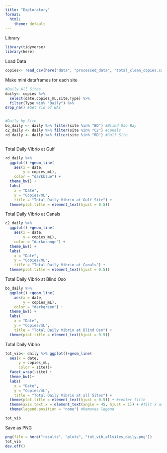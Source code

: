 ```yaml
---
title: "Exploratory"
format:
  html:
    theme: default
---
```

Library
```r
library(tidyverse)
library(here)
```

Load Data
```r
copies<- read_csv(here("data", "processed_data", "total_clean_copies.csv")) 
```

Make mini dataframes for each site
```r
#Daily All Sites
daily<- copies %>%
  select(date,copies_mL,site,Type) %>%
  filter(Type %in% "Daily") %>%
drop_na() #Get rid of NAs


#Daily by Site
bo_daily <- daily %>% filter(site %in% "BO") #Blind Oso Bay
c2_daily <- daily %>% filter(site %in% "C2") #Canals
rd_daily <- daily %>% filter(site %in% "RD") #Gulf Site



```

Total Daily Vibrio at Gulf
```r
rd_daily %>%
  ggplot() +geom_line(
    aes(x = date,
        y = copies_mL),
    color = "darkblue") +
  theme_bw() +
  labs(
    x = "Date",
    y = "Copies/mL",
    title = "Total Daily Vibrio at Gulf Site") +
  theme(plot.title = element_text(hjust = 0.5))
```

Total Daily Vibrio at Canals
```r
c2_daily %>%
  ggplot() +geom_line(
    aes(x = date,
        y = copies_mL),
    color = "darkorange") +
  theme_bw() +
  labs(
    x = "Date",
    y = "Copies/mL",
    title = "Total Daily Vibrio at Canals") +
  theme(plot.title = element_text(hjust = 0.5))
```
Total Daily Vibrio at Blind Oso
```r
bo_daily %>%
  ggplot() +geom_line(
    aes(x = date,
        y = copies_mL),
    color = "darkgreen") +
  theme_bw() +
  labs(
    x = "Date",
    y = "Copies/mL",
    title = "Total Daily Vibrio at Blind Oso") +
  theme(plot.title = element_text(hjust = 0.5))
```

Total Daily Vibrio
```r
tot_vib<- daily %>% ggplot()+geom_line(
  aes(x = date,
      y = copies_mL,
      color = site))+
  facet_wrap(~site) +
  theme_bw()+
  labs(
    x = "Date",
    y = "Copies/mL",
    title = "Total Daily Vibrio at all Sites") +
  theme(plot.title = element_text(hjust = 0.5)) + #center title
  theme(axis.text.x = element_text(angle = 45, hjust = 1)) + #Tilt x axis labels 
  theme(legend.position = "none") #Removes legend 

tot_vib
```
Save as PNG
```r
png(file = here("results", "plots", "tot_vib_allsites_daily.png"))
tot_vib
dev.off()
```

